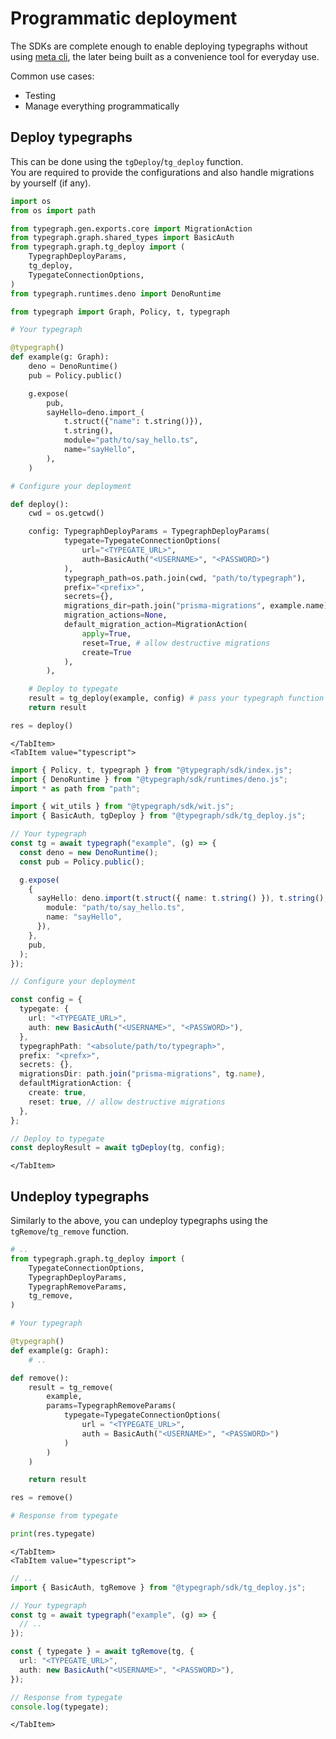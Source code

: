 
# Programmatic deployment

The SDKs are complete enough to enable deploying typegraphs without using [meta cli](/docs/reference/meta-cli), the later being built as a convenience tool for everyday use.

Common use cases:

- Testing
- Manage everything programmatically

## Deploy typegraphs

This can be done using the `tgDeploy`/`tg_deploy` function.\
You are required to provide the configurations and also handle migrations by yourself (if any).

<SDKTabs>
    <TabItem value="python">

```python
import os
from os import path

from typegraph.gen.exports.core import MigrationAction
from typegraph.graph.shared_types import BasicAuth
from typegraph.graph.tg_deploy import (
    TypegraphDeployParams,
    tg_deploy,
    TypegateConnectionOptions,
)
from typegraph.runtimes.deno import DenoRuntime

from typegraph import Graph, Policy, t, typegraph

# Your typegraph

@typegraph()
def example(g: Graph):
    deno = DenoRuntime()
    pub = Policy.public()

    g.expose(
        pub,
        sayHello=deno.import_(
            t.struct({"name": t.string()}),
            t.string(),
            module="path/to/say_hello.ts",
            name="sayHello",
        ),
    )

# Configure your deployment

def deploy():
    cwd = os.getcwd()

    config: TypegraphDeployParams = TypegraphDeployParams(
            typegate=TypegateConnectionOptions(
                url="<TYPEGATE_URL>",
                auth=BasicAuth("<USERNAME>", "<PASSWORD>")
            ),
            typegraph_path=os.path.join(cwd, "path/to/typegraph"),
            prefix="<prefix>",
            secrets={},
            migrations_dir=path.join("prisma-migrations", example.name),
            migration_actions=None,
            default_migration_action=MigrationAction(
                apply=True,
                reset=True, # allow destructive migrations
                create=True
            ),
        ),

    # Deploy to typegate
    result = tg_deploy(example, config) # pass your typegraph function name
    return result

res = deploy()
```

    </TabItem>
    <TabItem value="typescript">

```typescript
import { Policy, t, typegraph } from "@typegraph/sdk/index.js";
import { DenoRuntime } from "@typegraph/sdk/runtimes/deno.js";
import * as path from "path";

import { wit_utils } from "@typegraph/sdk/wit.js";
import { BasicAuth, tgDeploy } from "@typegraph/sdk/tg_deploy.js";

// Your typegraph
const tg = await typegraph("example", (g) => {
  const deno = new DenoRuntime();
  const pub = Policy.public();

  g.expose(
    {
      sayHello: deno.import(t.struct({ name: t.string() }), t.string(), {
        module: "path/to/say_hello.ts",
        name: "sayHello",
      }),
    },
    pub,
  );
});

// Configure your deployment

const config = {
  typegate: {
    url: "<TYPEGATE_URL>",
    auth: new BasicAuth("<USERNAME>", "<PASSWORD>"),
  },
  typegraphPath: "<absolute/path/to/typegraph>",
  prefix: "<prefx>",
  secrets: {},
  migrationsDir: path.join("prisma-migrations", tg.name),
  defaultMigrationAction: {
    create: true,
    reset: true, // allow destructive migrations
  },
};

// Deploy to typegate
const deployResult = await tgDeploy(tg, config);
```

    </TabItem>

</SDKTabs>

## Undeploy typegraphs

Similarly to the above, you can undeploy typegraphs using the `tgRemove`/`tg_remove` function.

<SDKTabs>
    <TabItem value="python">

```python
# ..
from typegraph.graph.tg_deploy import (
    TypegateConnectionOptions,
    TypegraphDeployParams,
    TypegraphRemoveParams,
    tg_remove,
)

# Your typegraph

@typegraph()
def example(g: Graph):
    # ..

def remove():
    result = tg_remove(
        example,
        params=TypegraphRemoveParams(
            typegate=TypegateConnectionOptions(
                url = "<TYPEGATE_URL>",
                auth = BasicAuth("<USERNAME>", "<PASSWORD>")
            )
        )
    )

    return result

res = remove()

# Response from typegate

print(res.typegate)

```

    </TabItem>
    <TabItem value="typescript">

```typescript
// ..
import { BasicAuth, tgRemove } from "@typegraph/sdk/tg_deploy.js";

// Your typegraph
const tg = await typegraph("example", (g) => {
  // ..
});

const { typegate } = await tgRemove(tg, {
  url: "<TYPEGATE_URL>",
  auth: new BasicAuth("<USERNAME>", "<PASSWORD>"),
});

// Response from typegate
console.log(typegate);
```

    </TabItem>

</SDKTabs>
